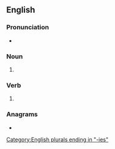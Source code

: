 ==English==

===Pronunciation===
* {{IPA|en|/ˈɡʌliz/}}

===Noun===
{{head|en|noun form}}

# {{plural of|en|gully}}

===Verb===
{{head|en|verb form}}

# {{en-third person singular of|gully}}

===Anagrams===
* {{anagrams|en|a=egillsu|ligules}}

[[Category:English plurals ending in "-ies"]]